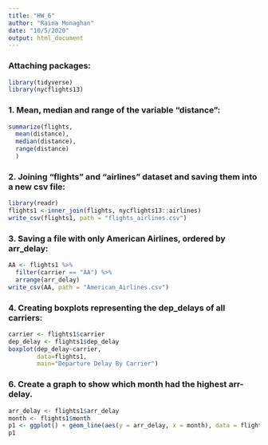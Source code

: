 ---
title: "HW_6"
author: "Raina Monaghan"
date: "10/5/2020"
output: html_document
---

### Attaching packages:
```{r}
library(tidyverse)
library(nycflights13)
```

### 1. Mean, median and range of the variable "distance":
```{r}
summarize(flights, 
  mean(distance), 
  median(distance), 
  range(distance)
  )
```

### 2. Joining "flights" and "airlines" dataset and saving them into a new csv file:
```{r}
library(readr)
flights1 <-inner_join(flights, nycflights13::airlines)
write_csv(flights1, path = "flights_airlines.csv")
```

### 3. Saving a file with only American Airlines, ordered by arr_delay:
```{r}
AA <- flights1 %>%
  filter(carrier == "AA") %>%
  arrange(arr_delay)
write_csv(AA, path = "American_Airlines.csv")
```

### 4. Creating boxplots representing the dep_delays of all carriers:
```{r}
carrier <- flights1$carrier
dep_delay <- flights1$dep_delay
boxplot(dep_delay~carrier,
        data=flights1,
        main="Departure Delay By Carrier")
```


### 6. Create a graph to show which month had the highest arr-delay.
```{r}
arr_delay <- flights1$arr_delay
month <- flights1$month
p1 <- ggplot() + geom_line(aes(y = arr_delay, x = month), data = flights1)
p1
```
 

